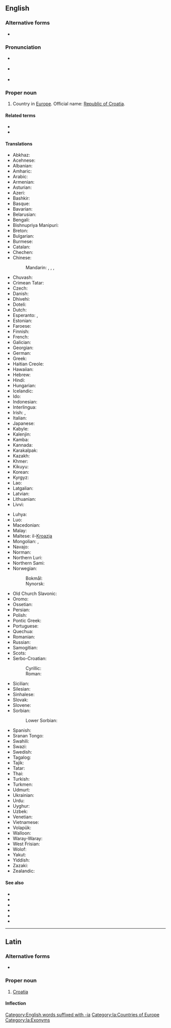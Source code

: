 {{also|Croația|Crô-a-ti-a}}
==English==
{{wikipedia}}

===Alternative forms===
* {{l|en|Croätia}}

===Pronunciation===
* {{a|UK}} {{IPA|/ˌkɹəʊˈeɪ.ʃə/|lang=en}}
* {{a|US}} {{IPA|/ˌkɹoʊˈeɪ.ʃə/|lang=en}}
* {{audio|en-us-Croatia.ogg|Audio (US)|lang=en}}

===Proper noun===
{{en-proper noun}}

# {{senseid|en|Q224}}Country in [[Europe]]. Official name: [[Republic of Croatia]].

====Related terms====
* {{l|en|Croat}}
* {{l|en|Croatian}}

====Translations====
{{trans-top|id=Q224|Country in Europe}}
* Abkhaz: {{t|ab|Хорватиа}}
* Acehnese: {{t|ace|Kroasia}}
* Albanian: {{t+|sq|Kroacia}}
* Amharic: {{t|am|ክሮኤሽያ|sc=Ethi}}
* Arabic: {{t|ar|كُرْوَاتِيَا|f}}
* Armenian: {{t|hy|Խորվաթիա}}
* Asturian: {{t+|ast|Croacia|f}}
* Azeri: {{t+|az|Xorvatiya}}
* Bashkir: {{t|ba|Хорватия|sc=Cyrl}}
* Basque: {{t+|eu|Kroazia}}
* Bavarian: {{t|bar|Kroazien}}
* Belarusian: {{t|be|Харва́тыя|f}}
* Bengali: {{t|bn|ক্রোয়েশিয়া}}
* Bishnupriya Manipuri: {{t|bpy|ক্রোয়েশিয়া}}
* Breton: {{t|br|Kroatia}}
* Bulgarian: {{t+|bg|Хърватска|f}}
* Burmese: {{t|my|ခရိုအေးရှား}}
* Catalan: {{t+|ca|Croàcia}}
* Chechen: {{t|ce|Хорвати}}
* Chinese:
*: Mandarin: {{t+|cmn|克羅地亞|sc=Hani}}, {{t+|cmn|克罗地亚|tr=Kèluódìyà|sc=Hani}}, {{t+|cmn|克羅埃西亞|sc=Hani}}, {{t+|cmn|克罗埃西亚|tr=Kèluóāixīyà|sc=Hani}}
* Chuvash: {{t|cv|Хорвати}}
* Crimean Tatar: {{t|crh|Hırvatistan}}
* Czech: {{t+|cs|Chorvatsko|n}}
* Danish: {{t+|da|Kroatien}}
* Dhivehi: {{t|dv|ކުރޮއޭޝިއާ}}
* Doteli: {{t|dty|क्रोएसिया}}
* Dutch: {{t+|nl|Kroatië|n}}
* Esperanto: {{t|eo|Kroatio}}, {{t|eo|Kroatujo}}
* Estonian: {{t+|et|Horvaatia}}
* Faroese: {{t|fo|Kroatia|f|n}}
* Finnish: {{t+|fi|Kroatia}}
* French: {{t+|fr|Croatie|f}}
* Galician: {{t+|gl|Croacia|f}}
* Georgian: {{t|ka|ხორვატია}}
* German: {{t+|de|Kroatien|n}}
* Greek: {{t+|el|Κροατία|f}}
* Haitian Creole: {{t|ht|Kwoasi}}
* Hawaiian: {{t|haw|Koloatia}}
* Hebrew: {{t+|he|קְרוֹאַטְיָה|f|tr=kroatya}}
* Hindi: {{t+|hi|क्रोएशिया}}
* Hungarian: {{t+|hu|Horvátország}}
* Icelandic: {{t+|is|Króatía|f}}
* Ido: {{t+|io|Kroatia}}
* Indonesian: {{t+|id|Kroasia}}
* Interlingua: {{t|ia|Croatia}}
* Irish: {{t|ga|Cróit|f|alt=An Chróit}}, {{t|ga|Poblacht na Cróite|f}}
* Italian: {{t+|it|Croazia}}
* Japanese: {{t+|ja|クロアチア|tr=Kuroachia}}
* Kabyle: {{t|kab|Kruwatya}}
* Kalenjin: {{t|kln|Korasia}}
* Kamba: {{t|kam|Korasia}}
* Kannada: {{t|kn|ಕ್ರೊಯೆಶಿಯ}}
* Karakalpak: {{t|kaa|Xorvatiya}}
* Kazakh: {{t|kk|Хыруатстан}}
* Khmer: {{t+|km|ក្រូអាស៊ី|tr=kro ar si}}
* Kikuyu: {{t|ki|Korasia}}
* Korean: {{t|ko|^크로아티아}}
* Kyrgyz: {{t|ky|Хорватия}}
* Lao: {{t+|lo|ໂຄຣເອເຊຍ|tr=khrō 'ē sīa}}<!--manual translit required-->
* Latgalian: {{t|ltg|Horvateja}}
* Latvian: {{t|lv|Horvātija|f}}
* Lithuanian: {{t+|lt|Kroatija|f}}
* Livvi: {{t|olo|Horvatii}}
{{trans-mid}}
* Luhya: {{t|luy|Korasia}}
* Luo: {{t|luo|Korasia}}
* Macedonian: {{t+|mk|Хрватска|f}}
* Malay: {{t|ms|Croatia}}
* Maltese: il-[[Kroazja]]
* Mongolian: {{t|mn|Хорват}}, {{t|mn|Хорвати}}
* Navajo: {{t|nv|Kwóóʼad bikéyah}}
* Norman: {{t|nrf|Croatie|f}}
* Northern Luri: {{t|lrc|کوروڤاسی}}
* Northern Sami: {{t|se|Kroatia}}
* Norwegian:
*: Bokmål: {{t+|nb|Kroatia}}
*: Nynorsk: {{t+|nn|Kroatia}}
* Old Church Slavonic: {{t|cu|Хръватьска|sc=Cyrs}}
* Oromo: {{t|om|Kirooshiyaa}}
* Ossetian: {{t|os|Хорвати}}
* Persian: {{t+|fa|کرواسی|tr=koroâsi}}
* Polish: {{t+|pl|Chorwacja}}
* Pontic Greek: {{t|pnt|Κροατία}}
* Portuguese: {{t+|pt|Croácia|f}}
* Quechua: {{t|qu|Hurwatsuyu}}
* Romanian: {{t+|ro|Croația|f}}
* Russian: {{t+|ru|Хорва́тия|f}}
* Samogitian: {{t|sgs|Kruoatėjė}}
* Scots: {{t|sco|Croatie}}
* Serbo-Croatian:
*: Cyrillic: {{t|sh|Хр̀ва̄тска|f}}
*: Roman: {{t+|sh|Hr̀vātskā|f}}
* Sicilian: {{t|scn|Croazzia|f}}
* Silesian: {{t|szl|Chorwacyjo|f}}
* Sinhalese: {{t|si|ක්‍රොඒෂියාව|sc=Sinh}}
* Slovak: {{t+|sk|Chorvátsko|n}}
* Slovene: {{t+|sl|Hrváška|f}}
* Sorbian:
*: Lower Sorbian: {{t|dsb|Chorwatska|m}}
* Spanish: {{t+|es|Croacia|f}}
* Sranan Tongo: {{t|srn|Krvatkondre|m}}
* Swahili: {{t+|sw|Korasia}}
* Swazi: {{t|ss|IKhuroshiya}}
* Swedish: {{t+|sv|Kroatien}}
* Tagalog: {{t|tl|Croatia}}
* Tajik: {{t|tg|Хорватия}}
* Tatar: {{t|tt|Хорватия}}
* Thai: {{t+|th|โครเอเชีย}}
* Turkish: {{t+|tr|Hırvatistan}}
* Turkmen: {{t|tk|Horwatiýa}}
* Udmurt: {{t|udm|Хорватия}}
* Ukrainian: {{t+|uk|Хорва́тія|f}}
* Urdu: {{t|ur|کرویشیا|tr=kroēśiyā}}
* Uyghur: {{t|ug|كرودىيە|sc=ug-Arab}}
* Uzbek: {{t+|uz|Xorvatiya}}
* Venetian: {{t|vec|Croàsia}}
* Vietnamese: {{t|vi|Crô-a-ti-a}}
* Volapük: {{t+|vo|Kroasän}}
* Walloon: {{t+|wa|Crowaceye}}
* Waray-Waray: {{t|war|Kroasya}}
* West Frisian: {{t|fy|Kroaasje}}
* Wolof: {{t|wo|Korwaasi}}
* Yakut: {{t|sah|Хорватия}}
* Yiddish: {{t|yi|קראָאַטיע}}
* Zazaki: {{qualifier|Southern Zazaki}} {{t|zza|Xırvatıstan}}
* Zealandic: {{t|zea|Kroaotië}}
{{trans-bottom}}

====See also====
* {{l|en|Appendix:Place names in Croatia}}
* {{list:countries of Europe/en}}
* {{l|en|Dalmatia}}
* {{l|en|Istria}}
* {{l|en|Ragusa}}
* {{l|en|Slavonia}}

{{topics|en|Croatia|Exonyms}}

[[Category:English words suffixed with -ia]]

----

==Latin==
{{wikipedia|lang=la}}

===Alternative forms===
* {{l|la|Chroātia}}

===Proper noun===
{{la-proper noun|Croātia|Croātiae|f|first}}

# {{lb|la|medieval|New Latin}} [[#English|Croatia]]

====Inflection====
{{la-decl-1st|num=sg|Croāti}}

[[Category:la:Countries of Europe]]
[[Category:la:Exonyms]]